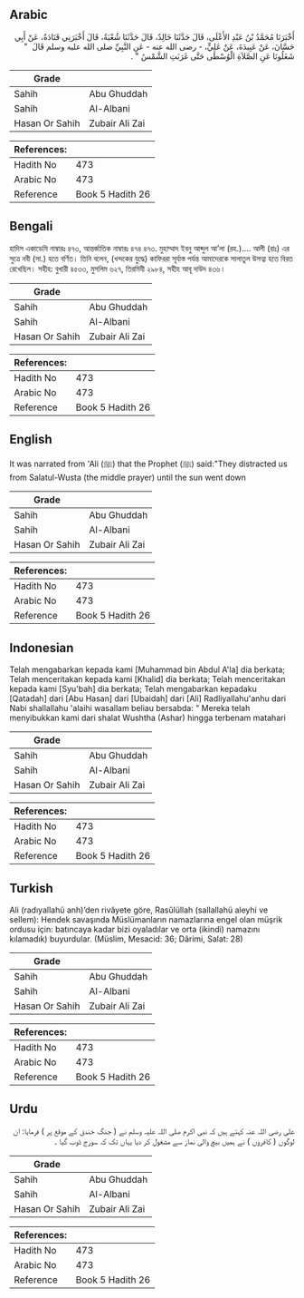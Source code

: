 ## Arabic


<div dir="rtl" lang="ar" style={{fontSize:'larger',backgroundColor:'#f8f9fa',padding:20}}>
أَخْبَرَنَا مُحَمَّدُ بْنُ عَبْدِ الأَعْلَى، قَالَ حَدَّثَنَا خَالِدٌ، قَالَ حَدَّثَنَا شُعْبَةُ، قَالَ أَخْبَرَنِي قَتَادَةُ، عَنْ أَبِي حَسَّانَ، عَنْ عَبِيدَةَ، عَنْ عَلِيٍّ، - رضى الله عنه - عَنِ النَّبِيِّ صلى الله عليه وسلم قَالَ ‏ "‏ شَغَلُونَا عَنِ الصَّلاَةِ الْوُسْطَى حَتَّى غَرَبَتِ الشَّمْسُ ‏"‏ ‏.‏
</div>
<div style={{backgroundColor:'#f8f9fa',padding:20, marginBottom: 10}}><table> <thead> <tr> <th>Grade</th> <th></th> </tr> </thead> <tbody> <tr><td>Sahih</td><td>Abu Ghuddah</td></tr><tr><td>Sahih</td><td>Al-Albani</td></tr><tr><td>Hasan Or Sahih</td><td>Zubair Ali Zai</td></tr></tbody></table><table> <thead> <tr> <th>References:</th> <th></th> </tr> </thead> <tbody><tr><td>Hadith No</td><td>473</td></tr><tr><td>Arabic No</td><td>473</td></tr><tr><td>Reference</td><td>Book 5 Hadith 26</td></tr></tbody></table></div>

## Bengali


<div dir="ltr" lang="bn" style={{fontSize:'larger',backgroundColor:'#f8f9fa',padding:20}}>
হাদিস একাডেমি নাম্বারঃ ৪৭৩, আন্তর্জাতিক নাম্বারঃ ৪৭৪ ৪৭৩. মুহাম্মাদ ইবনু আব্দুল আ’লা (রহ.)…. আলী (রাঃ) এর সুত্রে নবী (সা.) হতে বর্ণিত। তিনি বলেন, (খন্দকের যুদ্ধে) কাফিররা সূর্যাস্ত পর্যন্ত আমাদেরকে সালাতুল উসত্বা হতে বিরত রেখেছিল। সহীহ: বুখারী ৪৫৩৩, মুসলিম ৬২৭, তিরমিযী ২৯৮৪, সহীহ আবূ দাউদ ৪৩৬।
</div>
<div style={{backgroundColor:'#f8f9fa',padding:20, marginBottom: 10}}><table> <thead> <tr> <th>Grade</th> <th></th> </tr> </thead> <tbody> <tr><td>Sahih</td><td>Abu Ghuddah</td></tr><tr><td>Sahih</td><td>Al-Albani</td></tr><tr><td>Hasan Or Sahih</td><td>Zubair Ali Zai</td></tr></tbody></table><table> <thead> <tr> <th>References:</th> <th></th> </tr> </thead> <tbody><tr><td>Hadith No</td><td>473</td></tr><tr><td>Arabic No</td><td>473</td></tr><tr><td>Reference</td><td>Book 5 Hadith 26</td></tr></tbody></table></div>

## English


<div dir="ltr" lang="en" style={{fontSize:'larger',backgroundColor:'#f8f9fa',padding:20}}>
It was narrated from 'Ali (ﷺ) that the Prophet (ﷺ) said:"They distracted us from Salatul-Wusta (the middle prayer) until the sun went down
</div>
<div style={{backgroundColor:'#f8f9fa',padding:20, marginBottom: 10}}><table> <thead> <tr> <th>Grade</th> <th></th> </tr> </thead> <tbody> <tr><td>Sahih</td><td>Abu Ghuddah</td></tr><tr><td>Sahih</td><td>Al-Albani</td></tr><tr><td>Hasan Or Sahih</td><td>Zubair Ali Zai</td></tr></tbody></table><table> <thead> <tr> <th>References:</th> <th></th> </tr> </thead> <tbody><tr><td>Hadith No</td><td>473</td></tr><tr><td>Arabic No</td><td>473</td></tr><tr><td>Reference</td><td>Book 5 Hadith 26</td></tr></tbody></table></div>

## Indonesian


<div dir="ltr" lang="id" style={{fontSize:'larger',backgroundColor:'#f8f9fa',padding:20}}>
Telah mengabarkan kepada kami [Muhammad bin Abdul A'la] dia berkata; Telah menceritakan kepada kami [Khalid] dia berkata; Telah menceritakan kepada kami [Syu'bah] dia berkata; Telah mengabarkan kepadaku [Qatadah] dari [Abu Hasan] dari [Ubaidah] dari [Ali] Radliyallahu'anhu dari Nabi shallallahu 'alaihi wasallam beliau bersabda: " Mereka telah menyibukkan kami dari shalat Wushtha (Ashar) hingga terbenam matahari
</div>
<div style={{backgroundColor:'#f8f9fa',padding:20, marginBottom: 10}}><table> <thead> <tr> <th>Grade</th> <th></th> </tr> </thead> <tbody> <tr><td>Sahih</td><td>Abu Ghuddah</td></tr><tr><td>Sahih</td><td>Al-Albani</td></tr><tr><td>Hasan Or Sahih</td><td>Zubair Ali Zai</td></tr></tbody></table><table> <thead> <tr> <th>References:</th> <th></th> </tr> </thead> <tbody><tr><td>Hadith No</td><td>473</td></tr><tr><td>Arabic No</td><td>473</td></tr><tr><td>Reference</td><td>Book 5 Hadith 26</td></tr></tbody></table></div>

## Turkish


<div dir="ltr" lang="tr" style={{fontSize:'larger',backgroundColor:'#f8f9fa',padding:20}}>
Ali (radıyallahü anh)’den rivâyete göre, Rasûlüllah (sallallahü aleyhi ve sellem): Hendek savaşında Müslümanların namazlarına engel olan müşrik ordusu için: batıncaya kadar bizi oyaladılar ve orta (ikindi) namazını kılamadık) buyurdular. (Müslim, Mesacid: 36; Dârimi, Salat: 28)
</div>
<div style={{backgroundColor:'#f8f9fa',padding:20, marginBottom: 10}}><table> <thead> <tr> <th>Grade</th> <th></th> </tr> </thead> <tbody> <tr><td>Sahih</td><td>Abu Ghuddah</td></tr><tr><td>Sahih</td><td>Al-Albani</td></tr><tr><td>Hasan Or Sahih</td><td>Zubair Ali Zai</td></tr></tbody></table><table> <thead> <tr> <th>References:</th> <th></th> </tr> </thead> <tbody><tr><td>Hadith No</td><td>473</td></tr><tr><td>Arabic No</td><td>473</td></tr><tr><td>Reference</td><td>Book 5 Hadith 26</td></tr></tbody></table></div>

## Urdu


<div dir="rtl" lang="ur" style={{fontSize:'larger',backgroundColor:'#f8f9fa',padding:20}}>
علی رضی اللہ عنہ کہتے ہیں کہ نبی اکرم صلی اللہ علیہ وسلم نے ( جنگ خندق کے موقع پر ) فرمایا: ان لوگوں ( کافروں ) نے ہمیں بیچ والی نماز سے مشغول کر دیا یہاں تک کہ سورج ڈوب گیا ۔
</div>
<div style={{backgroundColor:'#f8f9fa',padding:20, marginBottom: 10}}><table> <thead> <tr> <th>Grade</th> <th></th> </tr> </thead> <tbody> <tr><td>Sahih</td><td>Abu Ghuddah</td></tr><tr><td>Sahih</td><td>Al-Albani</td></tr><tr><td>Hasan Or Sahih</td><td>Zubair Ali Zai</td></tr></tbody></table><table> <thead> <tr> <th>References:</th> <th></th> </tr> </thead> <tbody><tr><td>Hadith No</td><td>473</td></tr><tr><td>Arabic No</td><td>473</td></tr><tr><td>Reference</td><td>Book 5 Hadith 26</td></tr></tbody></table></div>